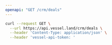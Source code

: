 ```yaml
---
openapi: "GET /crm/deals"
---
```


<RequestExample>

```bash Request
curl --request GET \
  --url https://api.vessel.land/crm/deals \
  --header 'Content-Type: application/json' \
  --header 'vessel-api-token: '
```

</RequestExample>
